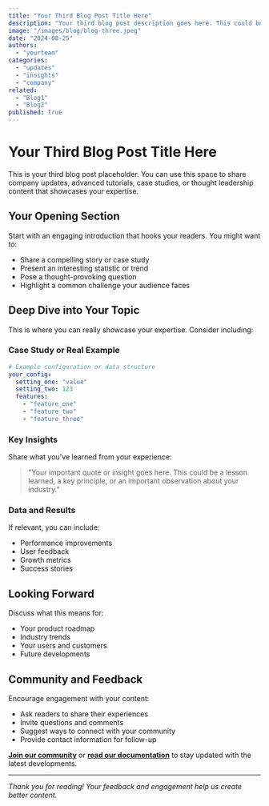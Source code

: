```yaml
---
title: "Your Third Blog Post Title Here"
description: "Your third blog post description goes here. This could be about advanced topics, case studies, or company updates."
image: "/images/blog/blog-three.jpeg"
date: "2024-08-25"
authors:
  - "yourteam"
categories:
  - "updates"
  - "insights"
  - "company"
related:
  - "Blog1"
  - "Blog2"
published: true
---
```


# Your Third Blog Post Title Here

This is your third blog post placeholder. You can use this space to share company updates, advanced tutorials, case studies, or thought leadership content that showcases your expertise.

## Your Opening Section

Start with an engaging introduction that hooks your readers. You might want to:

- Share a compelling story or case study
- Present an interesting statistic or trend
- Pose a thought-provoking question
- Highlight a common challenge your audience faces

## Deep Dive into Your Topic

This is where you can really showcase your expertise. Consider including:

### Case Study or Real Example

```yaml
# Example configuration or data structure
your_config:
  setting_one: "value"
  setting_two: 123
  features:
    - "feature_one"
    - "feature_two"
    - "feature_three"
```

### Key Insights

Share what you've learned from your experience:

> "Your important quote or insight goes here. This could be a lesson learned, a key principle, or an important observation about your industry."

### Data and Results

If relevant, you can include:
- Performance improvements
- User feedback
- Growth metrics
- Success stories

## Looking Forward

Discuss what this means for:
- Your product roadmap
- Industry trends
- Your users and customers
- Future developments

## Community and Feedback

Encourage engagement with your content:

- Ask readers to share their experiences
- Invite questions and comments
- Suggest ways to connect with your community
- Provide contact information for follow-up

**[Join our community](/ai)** or **[read our documentation](/docs)** to stay updated with the latest developments.

---

*Thank you for reading! Your feedback and engagement help us create better content.*